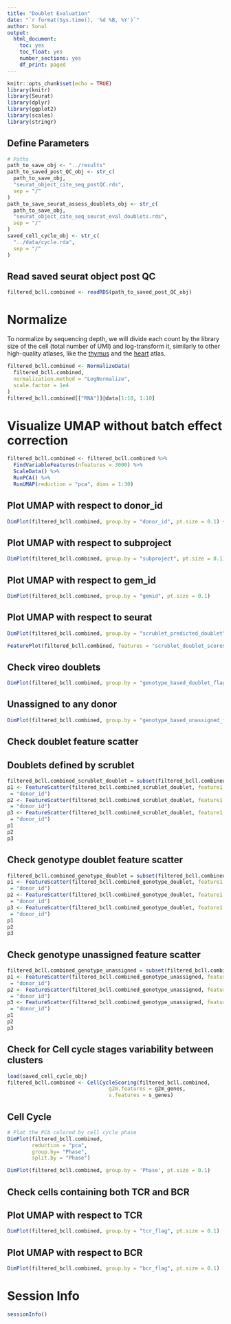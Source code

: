 ---
title: "Doublet Evaluation"
date: "`r format(Sys.time(), '%d %B, %Y')`"
author: Sonal 
output:
  html_document:
    toc: yes
    toc_float: yes
    number_sections: yes
    df_print: paged
---

```{r setup, include=FALSE}
knitr::opts_chunk$set(echo = TRUE)
library(knitr)
library(Seurat)
library(dplyr)
library(ggplot2)
library(scales)
library(stringr)
```

## Define Parameters

```{r}
# Paths
path_to_save_obj <- "../results"
path_to_saved_post_QC_obj <- str_c(
  path_to_save_obj,
  "seurat_object_cite_seq_postQC.rds",
  sep = "/"
)
path_to_save_seurat_assess_doublets_obj <- str_c(
  path_to_save_obj,
  "seurat_object_cite_seq_seurat_eval_doublets.rds",
  sep = "/"
)
saved_cell_cycle_obj <- str_c(
  "../data/cycle.rda",
  sep = "/"
)
```

## Read saved seurat object post QC

```{r}
filtered_bcll.combined <- readRDS(path_to_saved_post_QC_obj)
```

# Normalize

To normalize by sequencing depth, we will divide each count by the library size of the cell (total number of UMI) and log-transform it, similarly to other high-quality atlases, like the [thymus](https://science.sciencemag.org/content/367/6480/eaay3224) and the [heart](https://www.nature.com/articles/s41586-020-2797-4) atlas.

```{r}
filtered_bcll.combined <- NormalizeData(
  filtered_bcll.combined,
  normalization.method = "LogNormalize",
  scale.factor = 1e4
)
filtered_bcll.combined[["RNA"]]@data[1:10, 1:10]
```


# Visualize UMAP without batch effect correction

```{r fig.wide=TRUE}
filtered_bcll.combined <- filtered_bcll.combined %>%
  FindVariableFeatures(nfeatures = 3000) %>%
  ScaleData() %>% 
  RunPCA() %>%
  RunUMAP(reduction = "pca", dims = 1:30)
```

## Plot UMAP with respect to donor_id

```{r}
DimPlot(filtered_bcll.combined, group.by = "donor_id", pt.size = 0.1) + NoLegend()
```

## Plot UMAP with respect to subproject

```{r}
DimPlot(filtered_bcll.combined, group.by = "subproject", pt.size = 0.1)
```

## Plot UMAP with respect to gem_id

```{r}
DimPlot(filtered_bcll.combined, group.by = "gemid", pt.size = 0.1)
```

## Plot UMAP with respect to seurat

```{r}
DimPlot(filtered_bcll.combined, group.by = "scrublet_predicted_doublet", pt.size = 0.1)
```

```{r}
FeaturePlot(filtered_bcll.combined, features = "scrublet_doublet_scores")
```

## Check vireo doublets

```{r}
DimPlot(filtered_bcll.combined, group.by = "genotype_based_doublet_flag", pt.size = 0.1)
```

## Unassigned to any donor 

```{r}
DimPlot(filtered_bcll.combined, group.by = "genotype_based_unassigned_flag", pt.size = 0.1)
```

## Check doublet feature scatter

## Doublets defined by scrublet

```{r}
filtered_bcll.combined_scrublet_doublet = subset(filtered_bcll.combined, subset = scrublet_predicted_doublet == 'True')
p1 <- FeatureScatter(filtered_bcll.combined_scrublet_doublet, feature1 = "CD4", feature2 = "CD8", group.by
 = "donor_id")
p2 <- FeatureScatter(filtered_bcll.combined_scrublet_doublet, feature1 = "CD19", feature2 = "CD3E", group.by
 = "donor_id")
p3 <- FeatureScatter(filtered_bcll.combined_scrublet_doublet, feature1 = "CD79B", feature2 = "CD3E", group.by
 = "donor_id")
p1
p2
p3
```

## Check genotype doublet feature scatter

```{r}
filtered_bcll.combined_genotype_doublet = subset(filtered_bcll.combined, subset = genotype_based_doublet_flag == 'T')
p1 <- FeatureScatter(filtered_bcll.combined_genotype_doublet, feature1 = "CD4", feature2 = "CD8", group.by
 = "donor_id")
p2 <- FeatureScatter(filtered_bcll.combined_genotype_doublet, feature1 = "CD19", feature2 = "CD3E", group.by
 = "donor_id")
p3 <- FeatureScatter(filtered_bcll.combined_genotype_doublet, feature1 = "CD79B", feature2 = "CD3E", group.by
 = "donor_id")
p1
p2
p3
```

## Check genotype unassigned feature scatter

```{r}
filtered_bcll.combined_genotype_unassigned = subset(filtered_bcll.combined, subset = genotype_based_unassigned_flag == 'T')
p1 <- FeatureScatter(filtered_bcll.combined_genotype_unassigned, feature1 = "CD4", feature2 = "CD8", group.by
 = "donor_id")
p2 <- FeatureScatter(filtered_bcll.combined_genotype_unassigned, feature1 = "CD19", feature2 = "CD3E", group.by
 = "donor_id")
p3 <- FeatureScatter(filtered_bcll.combined_genotype_unassigned, feature1 = "CD79B", feature2 = "CD3E", group.by
 = "donor_id")
p1
p2
p3
```


## Check for Cell cycle stages variability between clusters

```{r}
load(saved_cell_cycle_obj)
filtered_bcll.combined <- CellCycleScoring(filtered_bcll.combined, 
                                 g2m.features = g2m_genes, 
                                 s.features = s_genes)
```

## Cell Cycle 

```{r}
# Plot the PCA colored by cell cycle phase
DimPlot(filtered_bcll.combined,
        reduction = "pca",
        group.by= "Phase",
        split.by = "Phase")
```

```{r}
DimPlot(filtered_bcll.combined, group.by = 'Phase', pt.size = 0.1)
```

## Check cells containing both TCR and BCR

## Plot UMAP with respect to TCR

```{r}
DimPlot(filtered_bcll.combined, group.by = "tcr_flag", pt.size = 0.1)
```

## Plot UMAP with respect to BCR

```{r}
DimPlot(filtered_bcll.combined, group.by = "bcr_flag", pt.size = 0.1)
```

# Session Info
```{r}
sessionInfo()
```